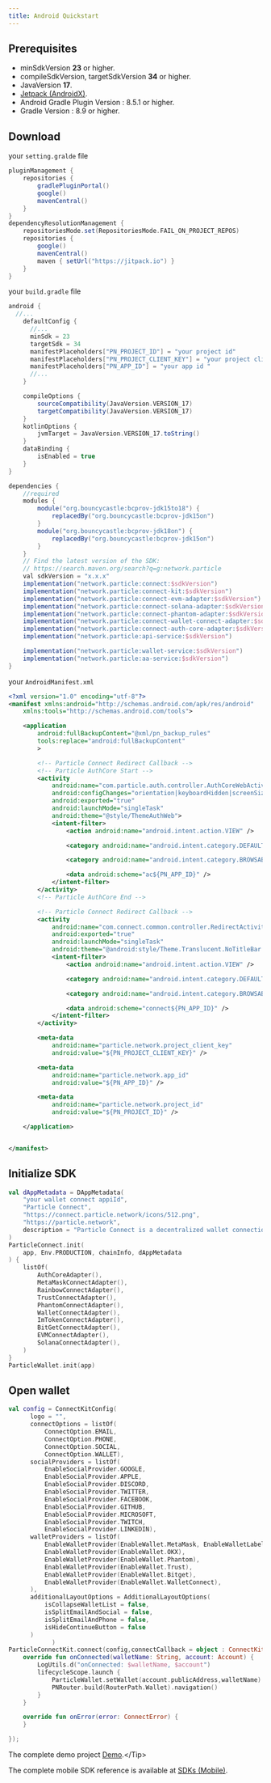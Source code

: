 ```yaml
---
title: Android Quickstart
---
```


## Prerequisites

- minSdkVersion **23** or higher.
- compileSdkVersion, targetSdkVersion **34** or higher.
- JavaVersion **17**.
- [Jetpack (AndroidX)](https://developer.android.com/jetpack/androidx/migrate?authuser=0).
- Android Gradle Plugin Version : 8.5.1 or higher.
- Gradle Version : 8.9 or higher.

## Download

your `setting.gralde` file

```gradle
pluginManagement {
    repositories {
        gradlePluginPortal()
        google()
        mavenCentral()
    }
}
dependencyResolutionManagement {
    repositoriesMode.set(RepositoriesMode.FAIL_ON_PROJECT_REPOS)
    repositories {
        google()
        mavenCentral()
        maven { setUrl("https://jitpack.io") }
    }
}
```

your `build.gradle` file

```gradle
android {
  //...
    defaultConfig {
      //...
      minSdk = 23
      targetSdk = 34
      manifestPlaceholders["PN_PROJECT_ID"] = "your project id"
      manifestPlaceholders["PN_PROJECT_CLIENT_KEY"] = "your project client id"
      manifestPlaceholders["PN_APP_ID"] = "your app id "
      //...
    }

    compileOptions {
        sourceCompatibility(JavaVersion.VERSION_17)
        targetCompatibility(JavaVersion.VERSION_17)
    }
    kotlinOptions {
        jvmTarget = JavaVersion.VERSION_17.toString()
    }
    dataBinding {
        isEnabled = true
    }
}

dependencies {
    //required
    modules {
        module("org.bouncycastle:bcprov-jdk15to18") {
            replacedBy("org.bouncycastle:bcprov-jdk15on")
        }
        module("org.bouncycastle:bcprov-jdk18on") {
            replacedBy("org.bouncycastle:bcprov-jdk15on")
        }
    }
    // Find the latest version of the SDK:
    // https://search.maven.org/search?q=g:network.particle
    val sdkVersion = "x.x.x"
    implementation("network.particle:connect:$sdkVersion")
    implementation("network.particle:connect-kit:$sdkVersion")
    implementation("network.particle:connect-evm-adapter:$sdkVersion")
    implementation("network.particle:connect-solana-adapter:$sdkVersion")
    implementation("network.particle:connect-phantom-adapter:$sdkVersion")
    implementation("network.particle:connect-wallet-connect-adapter:$sdkVersion")
    implementation("network.particle:connect-auth-core-adapter:$sdkVersion")
    implementation("network.particle:api-service:$sdkVersion")

    implementation("network.particle:wallet-service:$sdkVersion")
    implementation("network.particle:aa-service:$sdkVersion")
}
```

your `AndroidManifest.xml`

```xml
<?xml version="1.0" encoding="utf-8"?>
<manifest xmlns:android="http://schemas.android.com/apk/res/android"
    xmlns:tools="http://schemas.android.com/tools">

    <application
        android:fullBackupContent="@xml/pn_backup_rules"
        tools:replace="android:fullBackupContent"
        >

        <!-- Particle Connect Redirect Callback -->
        <!-- Particle AuthCore Start -->
        <activity
            android:name="com.particle.auth.controller.AuthCoreWebActivity"
            android:configChanges="orientation|keyboardHidden|screenSize"
            android:exported="true"
            android:launchMode="singleTask"
            android:theme="@style/ThemeAuthWeb">
            <intent-filter>
                <action android:name="android.intent.action.VIEW" />

                <category android:name="android.intent.category.DEFAULT" />

                <category android:name="android.intent.category.BROWSABLE" />

                <data android:scheme="ac${PN_APP_ID}" />
            </intent-filter>
        </activity>
        <!-- Particle AuthCore End -->

        <!-- Particle Connect Redirect Callback -->
        <activity
            android:name="com.connect.common.controller.RedirectActivity"
            android:exported="true"
            android:launchMode="singleTask"
            android:theme="@android:style/Theme.Translucent.NoTitleBar.Fullscreen">
            <intent-filter>
                <action android:name="android.intent.action.VIEW" />

                <category android:name="android.intent.category.DEFAULT" />

                <category android:name="android.intent.category.BROWSABLE" />

                <data android:scheme="connect${PN_APP_ID}" />
            </intent-filter>
        </activity>

        <meta-data
            android:name="particle.network.project_client_key"
            android:value="${PN_PROJECT_CLIENT_KEY}" />

        <meta-data
            android:name="particle.network.app_id"
            android:value="${PN_APP_ID}" />

        <meta-data
            android:name="particle.network.project_id"
            android:value="${PN_PROJECT_ID}" />

    </application>


</manifest>
```

## Initialize SDK

```kotlin
val dAppMetadata = DAppMetadata(
    "your wallet connect appiId",
    "Particle Connect",
    "https://connect.particle.network/icons/512.png",
    "https://particle.network",
    description = "Particle Connect is a decentralized wallet connection protocol that makes it easy for users to connect their wallets to your DApp.",
)
ParticleConnect.init(
    app, Env.PRODUCTION, chainInfo, dAppMetadata
) {
    listOf(
        AuthCoreAdapter(),
        MetaMaskConnectAdapter(),
        RainbowConnectAdapter(),
        TrustConnectAdapter(),
        PhantomConnectAdapter(),
        WalletConnectAdapter(),
        ImTokenConnectAdapter(),
        BitGetConnectAdapter(),
        EVMConnectAdapter(),
        SolanaConnectAdapter(),
    )
}
ParticleWallet.init(app)
```

## Open wallet

```kotlin
val config = ConnectKitConfig(
      logo = "",
      connectOptions = listOf(
          ConnectOption.EMAIL,
          ConnectOption.PHONE,
          ConnectOption.SOCIAL,
          ConnectOption.WALLET),
      socialProviders = listOf(
          EnableSocialProvider.GOOGLE,
          EnableSocialProvider.APPLE,
          EnableSocialProvider.DISCORD,
          EnableSocialProvider.TWITTER,
          EnableSocialProvider.FACEBOOK,
          EnableSocialProvider.GITHUB,
          EnableSocialProvider.MICROSOFT,
          EnableSocialProvider.TWITCH,
          EnableSocialProvider.LINKEDIN),
      walletProviders = listOf(
          EnableWalletProvider(EnableWallet.MetaMask, EnableWalletLabel.RECOMMENDED),
          EnableWalletProvider(EnableWallet.OKX),
          EnableWalletProvider(EnableWallet.Phantom),
          EnableWalletProvider(EnableWallet.Trust),
          EnableWalletProvider(EnableWallet.Bitget),
          EnableWalletProvider(EnableWallet.WalletConnect),
      ),
      additionalLayoutOptions = AdditionalLayoutOptions(
          isCollapseWalletList = false,
          isSplitEmailAndSocial = false,
          isSplitEmailAndPhone = false,
          isHideContinueButton = false
      )
            )
ParticleConnectKit.connect(config,connectCallback = object : ConnectKitCallback {
    override fun onConnected(walletName: String, account: Account) {
        LogUtils.d("onConnected: $walletName, $account")
        lifecycleScope.launch {
            ParticleWallet.setWallet(account.publicAddress,walletName)
            PNRouter.build(RouterPath.Wallet).navigation()
        }
    }

    override fun onError(error: ConnectError) {
    }

});
```

<Tip>The complete demo project [Demo]("https://github.com/Particle-Network/particle-android").</Tip>

<Tip>The complete mobile SDK reference is available at [SDKs (Mobile)](/api-reference/auth/mobile-sdks/android).</Tip>
